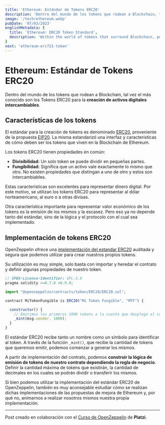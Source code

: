 ```yaml
---
title: 'Ethereum: Estándar de Tokens ERC20'
description: 'Dentro del mundo de los tokens que rodean a Blockchain, tal vez el más conocido son los Tokens ERC20 para la creación de activos digitales intercambiables.'
image: '/tech/ethereum.webp'
pubDate: '07/03/2023'
englishMetadata: {
  title: 'Ethereum: ERC20 Token Standard',
  description: 'Within the world of tokens that surround Blockchain, perhaps the best known are the ERC20 Tokens for the creation of exchangeable digital assets.'
}
next: 'ethereum-erc721-token'
---
```


# Ethereum: Estándar de Tokens ERC20

Dentro del mundo de los tokens que rodean a Blockchain, tal vez el más conocido son los Tokens ERC20 para la **creación de activos digitales intercambiables**.

## Características de los tokens

El estándar para la creación de tokens es denominado [ERC20](https://external.ink?to=https://ethereum.org/es/developers/docs/standards/tokens/erc-20/), proveniente de la propuesta [EIP20](https://eips.ethereum.org/EIPS/eip-20). La misma estandarizó una interfaz y características de cómo deben ser los tokens que viven en la Blockchain de Ethereum.

Los tokens ERC20 tienen propiedades en común:

- **Divisibilidad:** Un solo token se puede dividir en pequeñas partes.
- **Fungibilidad:** Significa que un activo vale exactamente lo mismo que otro. No existen propiedades que distingan a uno de otro y estos son intercambiables.

Estas características son excelentes para representar dinero digital. Por este motivo, se utilizan los tokens ERC20 para representar al dólar norteamericano, al euro o a otras divisas.

Otra característica importante para representar valor económico de los tokens es la emisión de los mismos y la escasez. Pero eso ya no depende tanto del estándar, sino de la lógica y el protocolo con el cual sea implementado.

## Implementación de tokens ERC20

OpenZeppelin ofrece una [implementación del estandar ERC20](https://external.ink?to=https://github.com/OpenZeppelin/openzeppelin-contracts/blob/master/contracts/token/ERC20/ERC20.sol) auditada y segura que podemos utilizar para crear nuestros propios tokens.

Su utilización es muy simple, solo basta con importar y heredar el contrato y definir algunas propiedades de nuestro token.

```js
// SPDX-License-Identifier: GPL-3.0
pragma solidity >=0.7.0 <0.9.0;

import "@openzeppelin/contracts/token/ERC20/ERC20.sol";

contract MiTokenFungible is ERC20("Mi Token Fungible", "MTF") {

  constructor() {
    // Emitimos los primeros 1000 tokens a la cuenta que desplegó el contrato
    _mint(msg.sender, 1000);
  }
}
```

El estándar ERC20 recibe tanto un nombre como un símbolo para identificar al token. A través de la función `_mint()`, que recibe la cantidad de tokens que queremos emitir, podemos comenzar a generar los mismos.

A partir de implementación del contrato, podemos **construir la lógica de emisión de tokens de nuestro contrato dependiendo la regla de negocio**. Definir la cantidad máxima de tokens que existirán, la cantidad de decimales en los cuales se podrán dividir o transferir los mismos.

Si bien podemos utilizar la implementación del estándar ERC20 de OpenZeppelin, también es muy aconsejable estudiar cómo se realizan dichas implementaciones de las propuestas de mejora de Ethereum y, por qué no, animarnos a realizar nosotros mismos nuestra propia implementación.

---
Post creado en colaboración con el [Curso de OpenZeppelin](https://external.ink?to=https://platzi.com/cursos/openzeppelin/) de **Platzi**.
